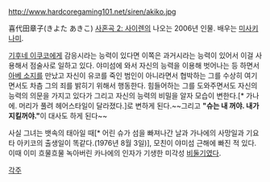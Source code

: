 http://www.hardcoregaming101.net/siren/akiko.jpg

喜代田章子(きよた あきこ)
[[사혼곡 2: 사이렌]]의 나오는 2006년 인물. 배우는 [[미사키 나미]].

[[기후네 이쿠코]]에게 감응시라는 능력이 있다면 이쪽은 과거시라는 능력이 있어서 이걸 사용해서 점술사로 일하고 있다. 야미섬에 와서 자신의 능력을 이용해 벗어나는 등 하면서 [[아베 소지]]를 만났고 자신이 유코를 죽인 범인이 아니라면서 협박하는 그를 수상히 여기면서도 차츰 그의 죄를 밝히기 위해서 행동한다. 힘들어하는 그를 도와주면서도 자신의 능력의 의문을 가지고 있다가 그리고 자신의 능력의 비밀을 알자 모습이 변한다.[* 가나에. 머리가 풀려 헤어스타일이 달라졌다.]로 변하게 된다.~~그리고 '''"슈는 내 꺼야. 내가 지킬꺼야."'''이 대사도 하게 된다~~

사실 그녀는 뱃속의 태아일 때[* 어린 슈가 섬을 빠져나간 날과 가나에의 사망일과 기요타 아키코의 출생일이 똑같다.(1976년 8월 3일)], 모친이 야미섬 근해에 빠진 적 있다. 이때 이미 흐물흐물 녹아버린 카나에의 인자가 기생한 미각성 [[비둘기]]였다.

[[각주]]
